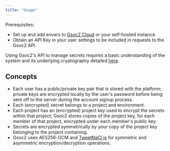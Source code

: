 ```yaml
---
title: "Usage"
---
```


Prerequisites:

- Set up and add envars to [Gsoc2 Cloud](https://app.gsoc2.com) or your self-hosted instance.
- Obtain an API Key in your user settings to be included in requests to the Gsoc2 API.

Using Gsoc2's API to manage secrets requires a basic understanding of the system and its underlying cryptography detailed [here](/security/overview).

## Concepts

- Each user has a public/private key pair that is stored with the platform; private keys are encrypted locally by the user's password before being sent off to the server during the account signup process.
- Each (encrypted) secret belongs to a project and environment.
- Each project has an (encrypted) project key used to encrypt the secrets within that project; Gsoc2 stores copies of the project key, for each member of that project, encrypted under each member's public key.
- Secrets are encrypted symmetrically by your copy of the project key belonging to the project containing.
- Gsoc2 uses AES256-GCM and [TweetNaCl.js](https://tweetnacl.js.org/#/) for symmetric and asymmetric encryption/decryption operations.
